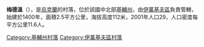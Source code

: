 {{coord|51|5|16|N|30|20|13|E|scale:30000|display=title}}

'''梅德溫'''（{{lang-uk|Медвин}}），是[[烏克蘭|烏克蘭]]的村落，位於該國中北部[[基輔州|基輔州]]，由[[伊萬基夫區|伊萬基夫區]]負責管轄，始建於1400年，面積2.5平方公里，海拔高度112米，2001年人口29，人口密度每平方公里11.6人。

{{DEFAULTSORT:Медвин}}
[[Category:基輔州村落|Category:基輔州村落]]
[[Category:伊萬基夫區村落|Category:伊萬基夫區村落]]


{{Kiev-geo-stub}}